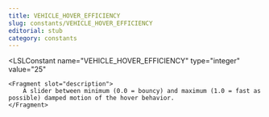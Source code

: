 ```yaml
---
title: VEHICLE_HOVER_EFFICIENCY
slug: constants/VEHICLE_HOVER_EFFICIENCY
editorial: stub
category: constants
---
```


<LSLConstant
	name="VEHICLE_HOVER_EFFICIENCY"
	type="integer"
	value="25"
>
	<Fragment slot="description">
		A slider between minimum (0.0 = bouncy) and maximum (1.0 = fast as possible) damped motion of the hover behavior. 
	</Fragment>
</LSLConstant>
